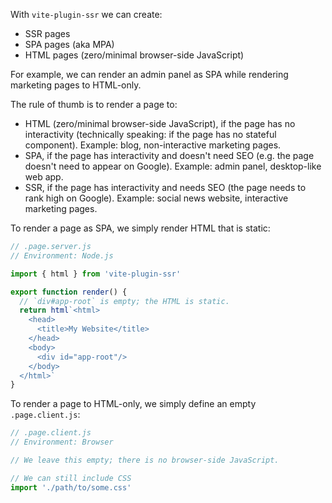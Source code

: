 With `vite-plugin-ssr` we can create:
 - SSR pages
 - SPA pages (aka MPA)
 - HTML pages (zero/minimal browser-side JavaScript)

For example, we can render an admin panel as SPA while rendering marketing pages to HTML-only.

The rule of thumb is to render a page to:
 - HTML (zero/minimal browser-side JavaScript), if the page has no interactivity (technically speaking: if the page has no stateful component). Example: blog, non-interactive marketing pages.
 - SPA, if the page has interactivity and doesn't need SEO (e.g. the page doesn't need to appear on Google). Example: admin panel, desktop-like web app.
 - SSR, if the page has interactivity and needs SEO (the page needs to rank high on Google). Example: social news website, interactive marketing pages.

To render a page as SPA, we simply render HTML that is static:

```js
// .page.server.js
// Environment: Node.js

import { html } from 'vite-plugin-ssr'

export function render() {
  // `div#app-root` is empty; the HTML is static.
  return html`<html>
    <head>
      <title>My Website</title>
    </head>
    <body>
      <div id="app-root"/>
    </body>
  </html>`
}
```

To render a page to HTML-only, we simply define an empty `.page.client.js`:

```js
// .page.client.js
// Environment: Browser

// We leave this empty; there is no browser-side JavaScript.

// We can still include CSS
import './path/to/some.css'
```

<br/><br/>



